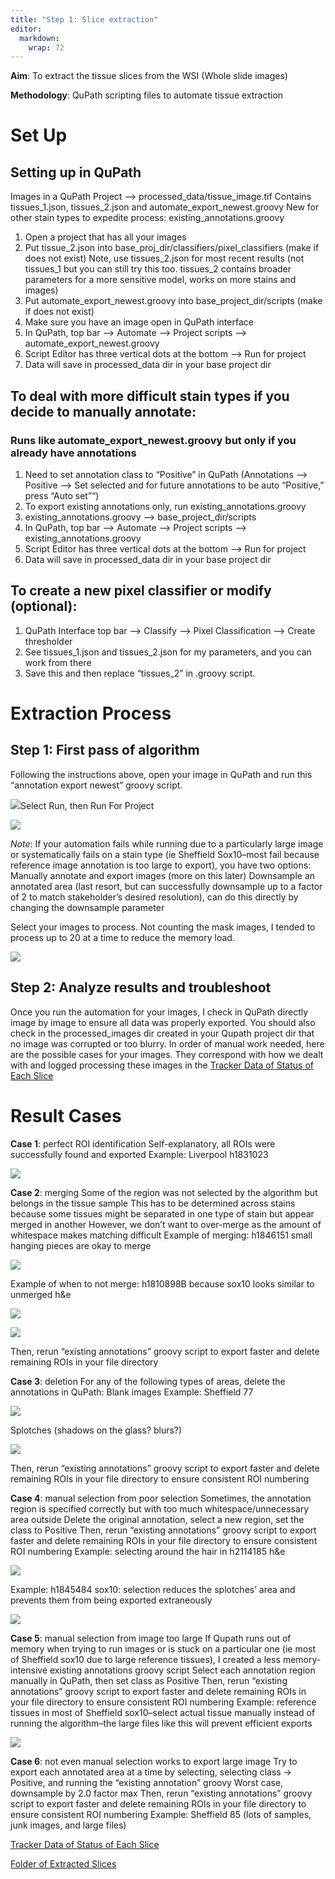 ```yaml
---
title: "Step 1: Slice extraction"
editor: 
  markdown: 
    wrap: 72
---
```


**Aim**: To extract the tissue slices from the WSI (Whole slide images)

**Methodology**: QuPath scripting files to automate tissue extraction

# **Set Up**

## Setting up in QuPath

Images in a QuPath Project --\> processed_data/tissue_image.tif Contains
tissues_1.json, tissues_2.json and automate_export_newest.groovy New for
other stain types to expedite process: existing_annotations.groovy

1.  Open a project that has all your images
2.  Put tissue_2.json into base_proj_dir/classifiers/pixel_classifiers
    (make if does not exist) Note, use tissues_2.json for most recent
    results (not tissues_1 but you can still try this too. tissues_2
    contains broader parameters for a more sensitive model, works on
    more stains and images)
3.  Put automate_export_newest.groovy into base_project_dir/scripts
    (make if does not exist)
4.  Make sure you have an image open in QuPath interface
5.  In QuPath, top bar --\> Automate --\> Project scripts --\>
    automate_export_newest.groovy
6.  Script Editor has three vertical dots at the bottom --\> Run for
    project
7.  Data will save in processed_data dir in your base project dir

## To deal with more difficult stain types if you decide to manually annotate:

### Runs like automate_export_newest.groovy but only if you already have annotations

1.  Need to set annotation class to "Positive" in QuPath (Annotations
    --\> Positive --\> Set selected and for future annotations to be
    auto "Positive," press "Auto set"")
2.  To export existing annotations only, run existing_annotations.groovy
3.  existing_annotations.groovy --\> base_project_dir/scripts
4.  In QuPath, top bar --\> Automate --\> Project scripts --\>
    existing_annotations.groovy
5.  Script Editor has three vertical dots at the bottom --\> Run for
    project
6.  Data will save in processed_data dir in your base project dir

## To create a new pixel classifier or modify (optional):

1.  QuPath Interface top bar --\> Classify --\> Pixel Classification
    --\> Create thresholder
2.  See tissues_1.json and tissues_2.json for my parameters, and you can
    work from there
3.  Save this and then replace "tissues_2" in .groovy script.

# **Extraction Process**

## Step 1: First pass of algorithm

Following the instructions above, open your image in QuPath and run this
“annotation export newest” groovy script.

![](step%201%20images/step_1_image_1.png)Select Run, then Run For
Project

![](step%201%20images/step_1_image_2.png)

*Note*: If your automation fails while running due to a particularly
large image or systematically fails on a stain type (ie Sheffield
Sox10–most fail because reference image annotation is too large to
export), you have two options: Manually annotate and export images (more
on this later) Downsample an annotated area (last resort, but can
successfully downsample up to a factor of 2 to match stakeholder’s
desired resolution), can do this directly by changing the downsample
parameter

Select your images to process. Not counting the mask images, I tended to
process up to 20 at a time to reduce the memory load.

![](step%201%20images/step_1_image_3.png)

## Step 2: Analyze results and troubleshoot

Once you run the automation for your images, I check in QuPath directly
image by image to ensure all data was properly exported. You should also
check in the processed_images dir created in your Qupath project dir
that no image was corrupted or too blurry. In order of manual work
needed, here are the possible cases for your images. They correspond
with how we dealt with and logged processing these images in the
[Tracker Data of Status of Each
Slice](https://nuwildcat-my.sharepoint.com/:x:/r/personal/akl0407_ads_northwestern_edu/_layouts/15/Doc.aspx?sourcedoc=%7B7050DB24-1558-4042-BF99-C6B17BBAF84D%7D&file=data_uploaded_tracker.xlsx&action=default&mobileredirect=true)

# Result Cases

**Case 1**: perfect ROI identification Self-explanatory, all ROIs were
successfully found and exported Example: Liverpool h1831023

![](step%201%20images/step_1_image_4.png){fig-align="center"}

**Case 2**: merging Some of the region was not selected by the algorithm
but belongs in the tissue sample This has to be determined across stains
because some tissues might be separated in one type of stain but appear
merged in another However, we don’t want to over-merge as the amount of
whitespace makes matching difficult Example of merging: h1846151 small
hanging pieces are okay to merge

![](step%201%20images/step_1_image_5.png)

Example of when to not merge: h1810898B because sox10 looks similar to
unmerged h&e

![](step%201%20images/step_1_image_6.png)

![](step%201%20images/step_1_image_7.png)

Then, rerun “existing annotations” groovy script to export faster and
delete remaining ROIs in your file directory

**Case 3**: deletion For any of the following types of areas, delete the
annotations in QuPath: Blank images Example: Sheffield 77

![](step%201%20images/step_1_image_8.png)

Splotches (shadows on the glass? blurs?)

![](step%201%20images/step_1_image_9.png)

Then, rerun “existing annotations” groovy script to export faster and
delete remaining ROIs in your file directory to ensure consistent ROI
numbering

**Case 4**: manual selection from poor selection Sometimes, the
annotation region is specified correctly but with too much
whitespace/unnecessary area outside Delete the original annotation,
select a new region, set the class to Positive Then, rerun “existing
annotations” groovy script to export faster and delete remaining ROIs in
your file directory to ensure consistent ROI numbering Example:
selecting around the hair in h2114185 h&e

![](step%201%20images/step_1_image_10.png)

Example: h1845484 sox10: selection reduces the splotches’ area and
prevents them from being exported extraneously

![](step%201%20images/step_1_image_11.png)

**Case 5**: manual selection from image too large If Qupath runs out of
memory when trying to run images or is stuck on a particular one (ie
most of Sheffield sox10 due to large reference tissues), I created a
less memory-intensive existing annotations groovy script Select each
annotation region manually in QuPath, then set class as Positive Then,
rerun “existing annotations” groovy script to export faster and delete
remaining ROIs in your file directory to ensure consistent ROI numbering
Example: reference tissues in most of Sheffield sox10–select actual
tissue manually instead of running the algorithm–the large files like
this will prevent efficient exports

![](step%201%20images/step_1_image_12.png)

**Case 6**: not even manual selection works to export large image Try to
export each annotated area at a time by selecting, selecting class →
Positive, and running the “existing annotation” groovy Worst case,
downsample by 2.0 factor max Then, rerun “existing annotations” groovy
script to export faster and delete remaining ROIs in your file directory
to ensure consistent ROI numbering Example: Sheffield 85 (lots of
samples, junk images, and large files)

[Tracker Data of Status of Each
Slice](https://nuwildcat-my.sharepoint.com/:x:/r/personal/akl0407_ads_northwestern_edu/_layouts/15/Doc.aspx?sourcedoc=%7B7050DB24-1558-4042-BF99-C6B17BBAF84D%7D&file=data_uploaded_tracker.xlsx&action=default&mobileredirect=true)

[Folder of Extracted
Slices](https://nuwildcat-my.sharepoint.com/personal/akl0407_ads_northwestern_edu/_layouts/15/onedrive.aspx?id=%2Fpersonal%2Fakl0407%5Fads%5Fnorthwestern%5Fedu%2FDocuments%2FSTAT390%2FProcessed%20data%20%28slices%20extracted%29&ga=1)
